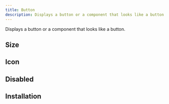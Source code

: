 ```yaml
---
title: Button
description: Displays a button or a component that looks like a button.
---
```


Displays a button or a component that looks like a button.


<Example path="ui/button/variant-demo" />

## Size

<Example path="ui/button/size-demo" />

## Icon

<Example path="ui/button/icon-demo" />

## Disabled

<Example path="ui/button/disabled-demo" />

## Installation


<InstallationGuide path="ui/button" />

